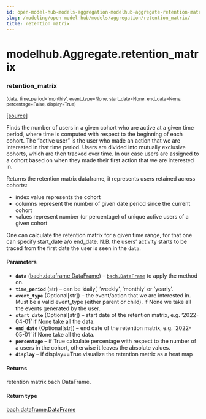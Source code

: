 ```yaml
---
id: open-model-hub-models-aggregation-modelhub-aggregate-retention-matrix
slug: /modeling/open-model-hub/models/aggregation/retention_matrix/
title: retention_matrix
---
```


# modelhub.Aggregate.retention_matrix

<div className="method">

### <span className="name">retention_matrix</span>

<small className="parameter-list">(<span className="parameter" id="data">data</span>, <span className="parameter" id="time_period">time_period='monthly'</span>, <span className="parameter" id="event_type">event_type=None</span>, <span className="parameter" id="start_date">start_date=None</span>, <span className="parameter" id="end_date">end_date=None</span>, <span className="parameter" id="percentage">percentage=False</span>, <span className="parameter" id="display">display=True</span>)</small>


&#8203;<span className="view-source">[[source]](https://github.com/objectiv/objectiv-analytics/blob/main/modelhub/modelhub/aggregate.py)</span>

<div className="content">

Finds the number of users in a given cohort who are active at a given time
period, where time is computed with respect to the beginning of each cohort.
The “active user” is the user who made an action that we are interested in
that time period.
Users are divided into mutually exclusive cohorts, which are then
tracked over time. In our case users are assigned to a cohort based on
when they made their first action that we are interested in.

Returns the retention matrix dataframe, it represents users retained across cohorts:

* index value represents the cohort
* columns represent the number of given date period since the current cohort
* values represent number (or percentage) of unique active users of a given cohort

One can calculate the retention matrix for a given time range, for that
one can specify start_date a/o end_date.
N.B. the users’ activity starts to be traced from the first date the user is seen in the `data`.


#### Parameters

* **`data`** ([bach.dataframe.DataFrame](/modeling/bach/api-reference/DataFrame/bach.DataFrame.mdx)) – [`bach.DataFrame`](/modeling/bach/api-reference/DataFrame/bach.DataFrame.mdx) to apply the method on.
* **`time_period`** (str) – can be ‘daily’, ‘weekly’, ‘monthly’ or ‘yearly’.
* **`event_type`** (Optional[str]) – the event/action that we are interested in.
Must be a valid event_type (either parent or child).
if None we take all the events generated by the user.
* **`start_date`** (Optional[str]) – start date of the retention matrix, e.g. ‘2022-04-01’
if None take all the data.
* **`end_date`** (Optional[str]) – end date of the retention matrix, e.g. ‘2022-05-01’
if None take all the data.
* **`percentage`** – if True calculate percentage with respect to the number of a users
in the cohort, otherwise it leaves the absolute values.
* **`display`** – if display==True visualize the retention matrix as a heat map



#### Returns

retention matrix bach DataFrame.



#### Return type

[bach.dataframe.DataFrame](/modeling/bach/api-reference/DataFrame/bach.DataFrame.mdx)





<VimeoPlayer id="product-demo-retention-matrix" videoId="723381969" paddingBottom="58.25%" />


</div>


</div>
